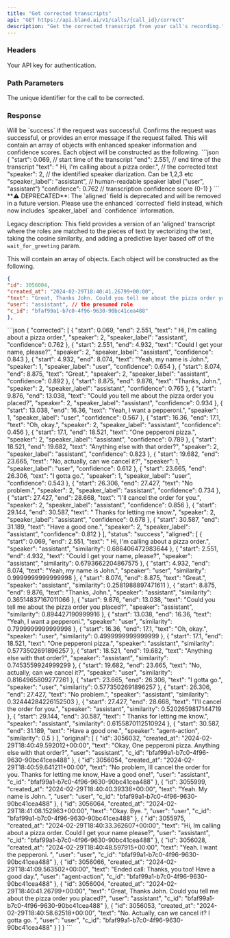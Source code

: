 ```yaml
---
title: "Get corrected transcripts"  
api: "GET https://api.bland.ai/v1/calls/{call_id}/correct"
description: "Get the corrected transcript from your call's recording."
---
```


### Headers

<ParamField header="authorization" type="string" required>
  Your API key for authentication.
</ParamField>

### Path Parameters

<ParamField path="call_id" type="string" required>
  The unique identifier for the call to be corrected.
</ParamField>


### Response

<ResponseField type="object" name="status">
  Will be `success` if the request was successful.
</ResponseField>

<ResponseField type="string" name="message">
  Confirms the request was successful, or provides an error message if the request failed.
</ResponseField>

<ResponseField type="array" name="corrected">
This will contain an array of objects with enhanced speaker information and confidence scores. Each object will be constructed as the following.
```json
{
"start": 0.069, // start time of the transcript
"end": 2.551, // end time of the transcript
"text": " Hi, I'm calling about a pizza order.", // the corrected text
"speaker": 2, // the identified speaker diarization. Can be 1,2,3 etc
"speaker_label": "assistant", // human-readable speaker label ("user", "assistant")
"confidence": 0.762 // transcription confidence score (0-1)
}
```
</ResponseField>
<ResponseField type="array" name="aligned">
**⚠️ DEPRECATED**: The `aligned` field is deprecated and will be removed in a future version. Please use the enhanced `corrected` field instead, which now includes `speaker_label` and `confidence` information.

Legacy description: This field provides a version of an 'aligned' transcript where the roles are matched to the pieces of text by vectorizing the text, taking the cosine similarity, and adding a predictive layer based off of the `wait_for_greeting` param.

This will contain an array of objects. Each object will be constructed as the following.
```json
{
"id": 3056004,
"created_at": "2024-02-29T18:40:41.26799+00:00",
"text": "Great, Thanks John. Could you tell me about the pizza order you placed?", // the corrected text
"user": "assistant", // the presumed role
"c_id": "bfaf99a1-b7c0-4f96-9630-90bc41cea488"
},
```
</ResponseField>

<ResponseExample>
```json
{
    "corrected": [
        {
            "start": 0.069,
            "end": 2.551,
            "text": " Hi, I'm calling about a pizza order.",
            "speaker": 2,
            "speaker_label": "assistant",
            "confidence": 0.762
        },
        {
            "start": 2.551,
            "end": 4.932,
            "text": "Could I get your name, please?",
            "speaker": 2,
            "speaker_label": "assistant",
            "confidence": 0.843
        },
        {
            "start": 4.932,
            "end": 8.074,
            "text": "Yeah, my name is John.",
            "speaker": 1,
            "speaker_label": "user",
            "confidence": 0.654
        },
        {
            "start": 8.074,
            "end": 8.875,
            "text": "Great.",
            "speaker": 2,
            "speaker_label": "assistant",
            "confidence": 0.892
        },
        {
            "start": 8.875,
            "end": 9.876,
            "text": "Thanks, John.",
            "speaker": 2,
            "speaker_label": "assistant",
            "confidence": 0.765
        },
        {
            "start": 9.876,
            "end": 13.038,
            "text": "Could you tell me about the pizza order you placed?",
            "speaker": 2,
            "speaker_label": "assistant",
            "confidence": 0.934
        },
        {
            "start": 13.038,
            "end": 16.36,
            "text": "Yeah, I want a pepperoni.",
            "speaker": 1,
            "speaker_label": "user",
            "confidence": 0.567
        },
        {
            "start": 16.36,
            "end": 17.1,
            "text": "Oh, okay.",
            "speaker": 2,
            "speaker_label": "assistant",
            "confidence": 0.456
        },
        {
            "start": 17.1,
            "end": 18.521,
            "text": "One pepperoni pizza.",
            "speaker": 2,
            "speaker_label": "assistant",
            "confidence": 0.789
        },
        {
            "start": 18.521,
            "end": 19.682,
            "text": "Anything else with that order?",
            "speaker": 2,
            "speaker_label": "assistant",
            "confidence": 0.823
        },
        {
            "start": 19.682,
            "end": 23.665,
            "text": "No, actually, can we cancel it?",
            "speaker": 1,
            "speaker_label": "user",
            "confidence": 0.612
        },
        {
            "start": 23.665,
            "end": 26.306,
            "text": "I gotta go.",
            "speaker": 1,
            "speaker_label": "user",
            "confidence": 0.543
        },
        {
            "start": 26.306,
            "end": 27.427,
            "text": "No problem.",
            "speaker": 2,
            "speaker_label": "assistant",
            "confidence": 0.734
        },
        {
            "start": 27.427,
            "end": 28.668,
            "text": "I'll cancel the order for you.",
            "speaker": 2,
            "speaker_label": "assistant",
            "confidence": 0.856
        },
        {
            "start": 29.144,
            "end": 30.587,
            "text": " Thanks for letting me know.",
            "speaker": 2,
            "speaker_label": "assistant",
            "confidence": 0.678
        },
        {
            "start": 30.587,
            "end": 31.189,
            "text": "Have a good one.",
            "speaker": 2,
            "speaker_label": "assistant",
            "confidence": 0.812
        }
    ],
    "status": "success",
    "aligned": [
        {
            "start": 0.069,
            "end": 2.551,
            "text": " Hi, I'm calling about a pizza order.",
            "speaker": "assistant",
            "similarity": 0.686406472983644
        },
        {
            "start": 2.551,
            "end": 4.932,
            "text": "Could I get your name, please?",
            "speaker": "assistant",
            "similarity": 0.6793662204867575
        },
        {
            "start": 4.932,
            "end": 8.074,
            "text": "Yeah, my name is John.",
            "speaker": "user",
            "similarity": 0.9999999999999998
        },
        {
            "start": 8.074,
            "end": 8.875,
            "text": "Great.",
            "speaker": "assistant",
            "similarity": 0.2581988897471611
        },
        {
            "start": 8.875,
            "end": 9.876,
            "text": "Thanks, John.",
            "speaker": "assistant",
            "similarity": 0.36514837167011066
        },
        {
            "start": 9.876,
            "end": 13.038,
            "text": "Could you tell me about the pizza order you placed?",
            "speaker": "assistant",
            "similarity": 0.894427190999916
        },
        {
            "start": 13.038,
            "end": 16.36,
            "text": "Yeah, I want a pepperoni.",
            "speaker": "user",
            "similarity": 0.7999999999999998
        },
        {
            "start": 16.36,
            "end": 17.1,
            "text": "Oh, okay.",
            "speaker": "user",
            "similarity": 0.4999999999999999
        },
        {
            "start": 17.1,
            "end": 18.521,
            "text": "One pepperoni pizza.",
            "speaker": "assistant",
            "similarity": 0.5773502691896257
        },
        {
            "start": 18.521,
            "end": 19.682,
            "text": "Anything else with that order?",
            "speaker": "assistant",
            "similarity": 0.7453559924999299
        },
        {
            "start": 19.682,
            "end": 23.665,
            "text": "No, actually, can we cancel it?",
            "speaker": "user",
            "similarity": 0.8164965809277261
        },
        {
            "start": 23.665,
            "end": 26.306,
            "text": "I gotta go.",
            "speaker": "user",
            "similarity": 0.5773502691896257
        },
        {
            "start": 26.306,
            "end": 27.427,
            "text": "No problem.",
            "speaker": "assistant",
            "similarity": 0.32444284226152503
        },
        {
            "start": 27.427,
            "end": 28.668,
            "text": "I'll cancel the order for you.",
            "speaker": "assistant",
            "similarity": 0.5202659817144719
        },
        {
            "start": 29.144,
            "end": 30.587,
            "text": " Thanks for letting me know.",
            "speaker": "assistant",
            "similarity": 0.6155870112510924
        },
        {
            "start": 30.587,
            "end": 31.189,
            "text": "Have a good one.",
            "speaker": "agent-action",
            "similarity": 0.5
        }
    ],
    "original": [
        {
            "id": 3056032,
            "created_at": "2024-02-29T18:40:49.592012+00:00",
            "text": "Okay, One pepperoni pizza. Anything else with that order?",
            "user": "assistant",
            "c_id": "bfaf99a1-b7c0-4f96-9630-90bc41cea488"
        },
        {
            "id": 3056054,
            "created_at": "2024-02-29T18:40:59.641211+00:00",
            "text": "No problem, Ill cancel the order for you. Thanks for letting me know, Have a good one!",
            "user": "assistant",
            "c_id": "bfaf99a1-b7c0-4f96-9630-90bc41cea488"
        },
        {
            "id": 3055999,
            "created_at": "2024-02-29T18:40:40.39336+00:00",
            "text": "Yeah. My name is John. ",
            "user": "user",
            "c_id": "bfaf99a1-b7c0-4f96-9630-90bc41cea488"
        },
        {
            "id": 3056064,
            "created_at": "2024-02-29T18:41:08.152963+00:00",
            "text": "Okay. Bye. ",
            "user": "user",
            "c_id": "bfaf99a1-b7c0-4f96-9630-90bc41cea488"
        },
        {
            "id": 3055975,
            "created_at": "2024-02-29T18:40:33.362607+00:00",
            "text": "Hi, Im calling about a pizza order. Could I get your name please?",
            "user": "assistant",
            "c_id": "bfaf99a1-b7c0-4f96-9630-90bc41cea488"
        },
        {
            "id": 3056028,
            "created_at": "2024-02-29T18:40:48.597915+00:00",
            "text": "Yeah. I want the pepperoni. ",
            "user": "user",
            "c_id": "bfaf99a1-b7c0-4f96-9630-90bc41cea488"
        },
        {
            "id": 3056066,
            "created_at": "2024-02-29T18:41:09.563502+00:00",
            "text": "Ended call: Thanks, you too! Have a good day.",
            "user": "agent-action",
            "c_id": "bfaf99a1-b7c0-4f96-9630-90bc41cea488"
        },
        {
            "id": 3056004,
            "created_at": "2024-02-29T18:40:41.26799+00:00",
            "text": "Great, Thanks John. Could you tell me about the pizza order you placed?",
            "user": "assistant",
            "c_id": "bfaf99a1-b7c0-4f96-9630-90bc41cea488"
        },
        {
            "id": 3056053,
            "created_at": "2024-02-29T18:40:58.62518+00:00",
            "text": "No. Actually, can we cancel it? I gotta go. ",
            "user": "user",
            "c_id": "bfaf99a1-b7c0-4f96-9630-90bc41cea488"
        }
    ]
}
```
</ResponseExample>







